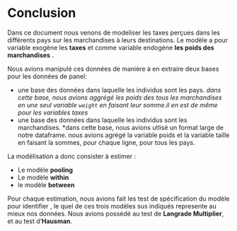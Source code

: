 # Conclusion

Dans ce document nous venons de modeliser les taxes perçues dans les différents pays sur les marchandises à leurs destinations. Le modèle a pour variable exogène les **taxes** et comme variable endogène **les poids des marchandises**  . 

Nous avions manipulé ces données de manière à en extraire deux bases pour les données de panel: 

- une base des données dans laquelle les individus sont les pays. 
*dans cette base, nous avions aggrégé les poids des tous les marchandises en une seul variable `weight` en faisant leur somme.il en est de même pour les variables taxes*
- une base des données dans laquelle les individus sont les marchandises.
*dans cette base, nous avions utlisé un format large de notre dataframe. nous avions agrégé la variable poids et la variable taille en faisant la sommes, pour chaque ligne, pour tous les pays.

La modélisation a donc consister à estimer : 

- Le modèle **pooling**
- Le modèle **within**
- le modèle **between**

Pour chaque estimation, nous avions fait les test de spécification du modèle pour identifier , le quel de ces trois modèles sus indiqués represente au mieux nos données. Nous avions possédé au test de **Langrade Multiplier**, et au test d'**Hausman**.


